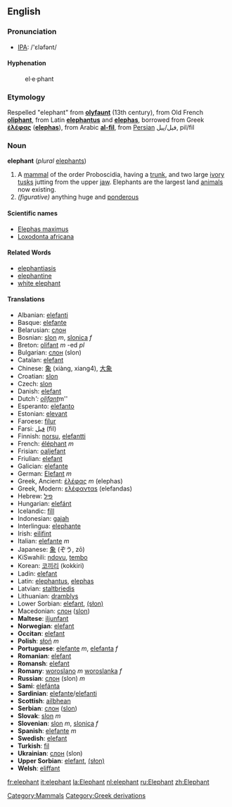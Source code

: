 ==English==
===Pronunciation===
*[[w:IPA|IPA]]: /'ɛləfənt/

====Hyphenation====
:el&middot;e&middot;phant

===Etymology===
Respelled "elephant" from '''[[olyfaunt]]''' (13th century), from Old French '''[[oliphant]]''', from Latin '''[[elephantus]]''' and '''[[elephas]]''', borrowed from Greek '''[[ἐλέφας]]''' ('''[[elephas]]'''), from Arabic '''[[al-fil]]''', from [[Persian]] فیل/پیل, pil/fil

=== Noun ===
'''elephant''' (''plural'' [[elephants]])

#A [[mammal]] of the order Proboscidia, having a [[trunk]], and two large [[ivory]] [[tusks]] jutting from the upper [[jaw]].  Elephants are the largest land [[animal]]s now existing. 
# ''(figurative)'' anything huge and [[ponderous]]
{{Wikipedia}}
====Scientific names====
*[[Elephas maximus]]
*[[Loxodonta africana]]

====Related Words====
*[[elephantiasis]]
*[[elephantine]]
*[[white elephant]]

==== Translations ====
*Albanian: [[elefanti]]
*Basque: [[elefante]]
*Belarusian: [[слон]]
*Bosnian: [[slon]] ''m'', [[slonica]] ''f''
*Breton: [[olifant]] ''m'' -ed ''pl''
*Bulgarian: [[слон]] (slon)
*Catalan: [[elefant]]
*Chinese: [[象]] (xiàng, xiang4), [[大象]]
*Croatian: [[slon]]
*Czech: [[slon]]
*Danish: [[elefant]]
*Dutch''': [[olifant]] ''m''
*Esperanto: [[elefanto]]
*Estonian: [[elevant]]
*Faroese: [[fílur]]
*Farsi: [[فيل]] (fil)
*Finnish: [[norsu]], [[elefantti]]
*French: [[éléphant]] ''m''
*Frisian: [[oaljefant]]
*Friulian: [[elefant]]
*Galician: [[elefante]]
*German: [[Elefant]] ''m''
*Greek, Ancient: [[ἐλέφας]] ''m'' (elephas)
*Greek, Modern: [[ελέφανταs]] (elefandas)
*Hebrew: [[פיל]]
*Hungarian: [[elefánt]]
*Icelandic: [[fíll]]
*Indonesian: [[gajah]]
*Interlingua: [[elephante]]
*Irish: [[eilifint]]
*Italian: [[elefante]] ''m''
*Japanese: [[象]] (ぞう, zō)
*KiSwahili: [[ndovu]], [[tembo]]
*Korean: [[코끼리]] (kokkiri)
*Ladin: [[elefant]]
*Latin: [[elephantus]], [[elephas]]
*Latvian: [[staltbriedis]]
*Lithuanian: [[dramblys]]
*Lower Sorbian: [[elefant]], [[(słon)]]
*Macedonian: [[слон]] ([[slon]])
*'''Maltese''': [[iljunfant]]
*'''Norwegian''': [[elefant]]
*'''Occitan''': [[elefant]]
*'''Polish''': [[słoń]] ''m''
*'''Portuguese''': [[elefante]] ''m'', [[elefanta]] ''f''
*'''Romanian''': [[elefant]]
*'''Romansh''': [[elefant]]
*'''Romany''': [[woroslano]] ''m'' [[woroslanka]] ''f''
*'''Russian''': [[слон]] (slon) ''m''
*'''Sami''': [[elefánta]]
*'''Sardinian''': [[elefante]]/[[elefanti]]
*'''Scottish''': [[ailbhean]]
*'''Serbian''': [[слон]] ([[slon]])
*'''Slovak''': [[slon#Slovak|slon]] ''m''
*'''Slovenian''': [[slon]] ''m'', [[slonica]] ''f''
*'''Spanish''': [[elefante]] ''m''
*'''Swedish''': [[elefant]]
*'''Turkish''': [[fil]]
*'''Ukrainian''': [[слон]] (slon)
*'''Upper Sorbian''': [[elefant]], [[(słon)]]
*'''Welsh''': [[eliffant]]

[[Category:Mammals]]

[[Category:Greek derivations]]

[[fr:elephant]]
[[it:elephant]]
[[la:Elephant]]
[[nl:elephant]]
[[ru:Elephant]]
[[zh:Elephant]]